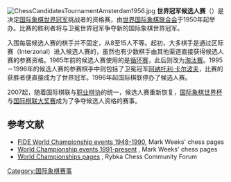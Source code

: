 [[File:ChessCandidatesTournamentAmsterdam1956.jpg|thumb]]
'''世界冠军候选人赛'''（{{lang-en|Candidates Tournament}}）是决定[[国际象棋世界冠军|国际象棋世界冠军]]挑战者的资格赛，由[[世界国际象棋联合会|世界国际象棋联合会]]于1950年起举办。比赛的胜利者将与卫冕世界冠军争夺新的国际象棋世界冠军。

入围每届候选人赛的棋手并不固定，从8至15人不等。起初，大多棋手是通过区际赛（Interzonal）进入候选人赛的，虽然也有少数棋手由其他渠道直接获得候选人赛的参赛资格。1965年前的候选人赛使用的是[[循环赛|循环赛]]，此后则改为[[淘汰赛|淘汰赛]]。1995－1996年的候选人赛的参赛棋手中则包括了卫冕冠军[[阿纳托利·卡尔波夫|阿纳托利·卡尔波夫]]，比赛的获胜者便直接成为了世界冠军。1996年起国际棋联停办了候选人赛。

2007起，随着国际棋联与[[职业棋协|职业棋协]]的统一，候选人赛重新恢复，[[国际象棋世界杯|国际象棋世界杯]]与[[国际棋联大奖赛|国际棋联大奖赛]]成为了争夺候选人资格的赛事。

== 参考文献 ==
* [http://www.mark-weeks.com/chess/wcc-indy.htm FIDE World Championship events 1948-1990]{{Wayback|url=http://www.mark-weeks.com/chess/wcc-indy.htm |date=20170617224110 }}, Mark Weeks' chess pages
* [http://www.mark-weeks.com/chess/wcc-indx.htm World Championship events 1991-present] {{Wayback|url=http://www.mark-weeks.com/chess/wcc-indx.htm |date=20201116195044 }}, Mark Weeks' chess pages
* [http://rybkaforum.net/cgi-bin/rybkaforum/topic_show.pl?tid=22561 World Championships pages] {{Wayback|url=http://rybkaforum.net/cgi-bin/rybkaforum/topic_show.pl?tid=22561 |date=20180930073510 }}, Rybka Chess Community Forum

{{棋类小作品}}

[[Category:国际象棋赛事|Category:国际象棋赛事]]